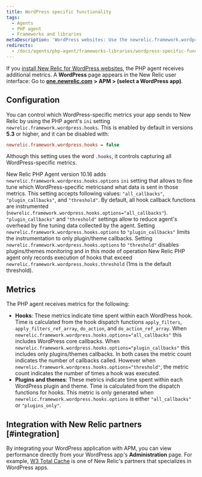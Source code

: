 ```yaml
---
title: WordPress specific functionality
tags:
  - Agents
  - PHP agent
  - Frameworks and libraries
metaDescription: 'WordPress websites: Use the newrelic.framework.wordpress.hooks INI setting to capture special metrics for hooks, plugins, and themes with New Relic.'
redirects:
  - /docs/agents/php-agent/frameworks-libraries/wordpress-specific-functionality
---
```


If you [install New Relic for WordPress websites](/docs/agents/php-agent/installation/install-php-agent-shared-hosting-service), the PHP agent receives additional metrics. A **WordPress** page appears in the New Relic user interface: Go to [**one.newrelic.com**](http://one.newrelic.com/) **> APM > (select a WordPress app)**.

## Configuration

You can control which WordPress-specific metrics your app sends to New Relic by using the PHP agent's `ini` setting `newrelic.framework.wordpress.hooks`. This is enabled by default in versions **5.3** or higher, and it can be disabled with:

```ini
newrelic.framework.wordpress.hooks = false
```

Although this setting uses the word `.hooks`, it controls capturing all WordPress-specific metrics.

New Relic PHP Agent version 10.16 adds `newrelic.framework.wordpress.hooks.options` `ini` setting that allows to fine tune which WordPress-specific metricsand what data is sent in those metrics.
This setting accepts following values: `"all_callbacks"`, `"plugin_callbacks"`, and `"threshold"`. By default, all hook callback functions are instrumented (`newrelic.framework.wordpress.hooks.options="all_callbacks"`).
`"plugin_callbacks"` and `"threshold"` settings allow to reduce agent's overhead by fine tuning data collected by the agent. Setting `newrelic.framework.wordpress.hooks.options` to `"plugin_callbacks"`
limits the instrumentation to only plugin/theme callbacks. Setting `newrelic.framework.wordpress.hooks.options` to `"threshold"` disables plugins/themes monitoring and in this mode of operation
New Relic PHP agent only records execution of hooks that exceed `newrelic.framework.wordpress.hooks.threshold` (1ms is the default threshold).

## Metrics

The PHP agent receives metrics for the following:

* **Hooks**: These metrics indicate time spent within each WordPress hook. Time is calculated from the hook dispatch functions `apply_filters`, `apply_filters_ref_array`, `do_action`, and `do_action_ref_array`. When `newrelic.framework.wordpress.hooks.options="all_callbacks"` this includes WordPress core callbacks. When `newrelic.framework.wordpress.hooks.options="plugin_callbacks"` this includes only plugins/themes callbacks. In both cases the metric count indicates the number of callbacks called. However when `newrelic.framework.wordpress.hooks.options="threshold"`, the metric count indicates the number of times a hook was executed.
* **Plugins and themes**: These metrics indicate time spent within each WordPress plugin and theme. Time is calculated from the dispatch functions for hooks. This metric is only generated when `newrelic.framework.wordpress.hooks.options` is either `"all_callbacks"` or `"plugins_only"`.

## Integration with New Relic partners [#integration]

By integrating your WordPress application with APM, you can view performance directly from your WordPress app's **Administration** page. For example, [W3 Total Cache](https://newrelic.com/blog/best-practices/web-performance-optimization-automation) is one of New Relic's partners that specializes in WordPress apps.
